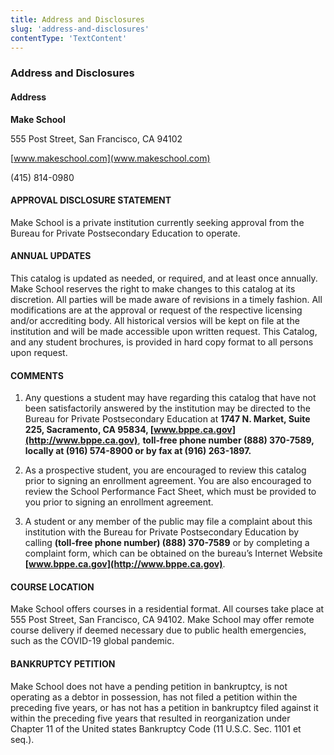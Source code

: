 ```yaml
---
title: Address and Disclosures
slug: 'address-and-disclosures'
contentType: 'TextContent'
---
```


### Address and Disclosures

#### Address

**Make School**

555 Post Street, San Francisco, CA 94102

[www.makeschool.com](www.makeschool.com)

(415) 814-0980

#### APPROVAL DISCLOSURE STATEMENT

Make School is a private institution currently seeking approval from the Bureau for Private
Postsecondary Education to operate.

#### ANNUAL UPDATES

This catalog is updated as needed, or required, and at least once annually. Make School reserves the
right to make changes to this catalog at its discretion. All parties will be made aware of revisions
in a timely fashion. All modifications are at the approval or request of the respective licensing
and/or accrediting body. All historical versios will be kept on file at the institution and will be
made accessible upon written request. This Catalog, and any student brochures, is provided in hard
copy format to all persons upon request.

#### COMMENTS

1. Any questions a student may have regarding this catalog that have not been satisfactorily
   answered by the institution may be directed to the Bureau for Private Postsecondary Education at
   **1747 N. Market, Suite 225, Sacramento, CA 95834, [www.bppe.ca.gov](http://www.bppe.ca.gov)**,
   **toll-free phone number (888) 370-7589, locally at (916) 574-8900 or by fax at (916) 263-1897.**

2. As a prospective student, you are encouraged to review this catalog prior to signing an
   enrollment agreement. You are also encouraged to review the School Performance Fact Sheet, which
   must be provided to you prior to signing an enrollment agreement.

3. A student or any member of the public may file a complaint about this institution with the Bureau
   for Private Postsecondary Education by calling **(toll-free phone number) (888) 370-7589** or by
   completing a complaint form, which can be obtained on the bureau’s Internet Website
   **[www.bppe.ca.gov](http://www.bppe.ca.gov)**.

#### COURSE LOCATION

Make School offers courses in a residential format. All courses take place at 555 Post Street, San
Francisco, CA 94102. Make School may offer remote course delivery if deemed necessary due to public
health emergencies, such as the COVID-19 global pandemic.

#### BANKRUPTCY PETITION

Make School does not have a pending petition in bankruptcy, is not operating as a debtor in
possession, has not filed a petition within the preceding five years, or has not has a petition in
bankruptcy filed against it within the preceding five years that resulted in reorganization under
Chapter 11 of the United states Bankruptcy Code (11 U.S.C. Sec. 1101 et seq.).
